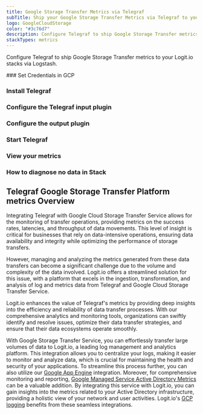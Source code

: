```yaml
---
title: Google Storage Transfer Metrics via Telegraf
subTitle: Ship your Google Storage Transfer Metrics via Telegraf to your Logit.io Stack
logo: GoogleCloudStorage
color: "#3c76d7"
description: Configure Telegraf to ship Google Storage Transfer metrics to Logit.io. Get started using our Telegraf Google Storage Transfer metrics example configuration.
stackTypes: metrics
---
```


Configure Telegraf to ship Google Storage Transfer metrics to your Logit.io stacks via Logstash.

<Steps>
  ### Set Credentials in GCP

  <SetGCPCredentials intro="Google Storage Transfer Service for on-premises data is a data transfer service provided by Google Cloud that enables organizations to securely and efficiently migrate their data from on-premises storage systems to Google Cloud Storage. It offers a seamless and automated way to transfer large volumes of data, reducing the complexity and time required for data migration."/>
  
  ### Install Telegraf

  <InstallTelegraf />

  ### Configure the Telegraf input plugin

  <TelegrafStackDriverInput metric_type="storagetransfer.googleapis.com"/>

  ### Configure the output plugin

  <TelegrafOutputPlugin />

  ### Start Telegraf

  <StartTelegraf />

  ### View your metrics
  <LaunchStack stackType="metrics" source="Google_Storage_Transfer_Metrics_via_Telegraf" utmMedium="metrics" utmCampaign="telegraf-GoogleStorageTransferService-metrics" />

  ### How to diagnose no data in Stack

  <DiagnoseNoData />
</Steps>

## Telegraf Google Storage Transfer Platform metrics Overview

Integrating Telegraf with Google Cloud Storage Transfer Service allows for the monitoring of transfer operations, 
providing metrics on the success rates, latencies, and throughput of data movements. This level of insight is 
critical for businesses that rely on data-intensive operations, ensuring data availability and integrity while 
optimizing the performance of storage transfers.

However, managing and analyzing the metrics generated from these data transfers can become a significant 
challenge due to the volume and complexity of the data involved. Logit.io offers a streamlined solution 
for this issue, with a platform that excels in the ingestion, transformation, and analysis of log and 
metrics data from Telegraf and Google Cloud Storage Transfer Service. 

Logit.io enhances the value of Telegraf's metrics by providing deep insights into the efficiency and 
reliability of data transfer processes. With our comprehensive analytics and monitoring tools, 
organizations can swiftly identify and resolve issues, optimize their data transfer strategies, and 
ensure that their data ecosystems operate smoothly.

With Google Storage Transfer Service, you can effortlessly transfer large volumes of data to Logit.io, 
a leading log management and analytics platform. This integration allows you to centralize your logs, 
making it easier to monitor and analyze data, which is crucial for maintaining the health and security 
of your applications. To streamline this process further, you can also utilize our 
[Google App Engine](/integrations/infrastructure-metrics/google-cloud/app-engine-telegraf-metrics) integration. 
Moreover, for comprehensive monitoring and reporting, 
[Google Managed Service Active Directory Metrics](/integrations/infrastructure-metrics/google-cloud/managed-service-active-directory-telegraf-metrics) 
can be a valuable addition. By integrating this service with Logit.io, you can gain insights into the 
metrics related to your Active Directory infrastructure, providing a holistic view of your network 
and user activities. Logit.io's [GCP logging](https://logit.io/solutions/gcp-logging/) benefits from these seamless integrations.
